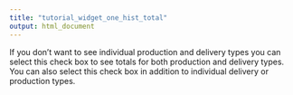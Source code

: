 ```yaml
---
title: "tutorial_widget_one_hist_total"
output: html_document
---
```


If you don't want to see individual production and delivery types you can select this check box to see totals for both production and delivery types. You can also select this check box in addition to individual delivery or production types. 